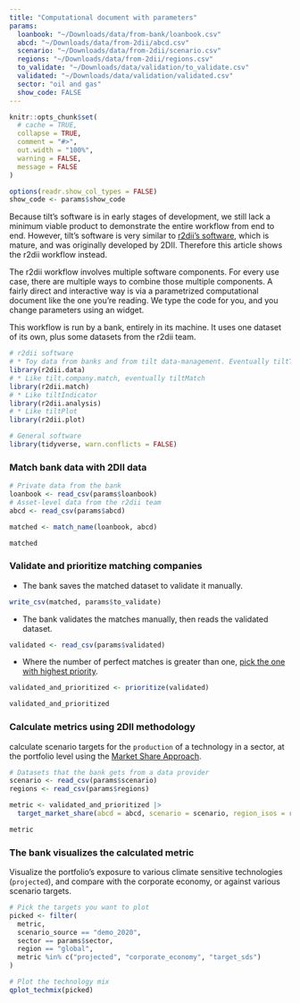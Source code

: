 ```yaml
---
title: "Computational document with parameters"
params:
  loanbook: "~/Downloads/data/from-bank/loanbook.csv"
  abcd: "~/Downloads/data/from-2dii/abcd.csv"
  scenario: "~/Downloads/data/from-2dii/scenario.csv"
  regions: "~/Downloads/data/from-2dii/regions.csv"
  to_validate: "~/Downloads/data/validation/to_validate.csv"
  validated: "~/Downloads/data/validation/validated.csv"
  sector: "oil and gas"
  show_code: FALSE
---
```


```r
knitr::opts_chunk$set(
  # cache = TRUE,
  collapse = TRUE,
  comment = "#>",
  out.width = "100%",
  warning = FALSE,
  message = FALSE
)

options(readr.show_col_types = FALSE)
show_code <- params$show_code
```

Because tilt's software is in early stages of development, we still lack a
minimum viable product to demonstrate the entire workflow from end to end.
However, tilt's software is very similar to [r2dii's
software](https://pacta.rmi.org/pacta-for-banks-2020/), which is mature, and was
originally developed by 2DII. Therefore this article shows the r2dii workflow
instead.

The r2dii workflow involves multiple software components. For every use case,
there are multiple ways to combine those multiple components. A fairly direct
and interactive way is via a parametrized computational document like the one
you're reading. We type the code for you, and you change parameters using an
widget.

This workflow is run by a bank, entirely in its machine. It uses one dataset of
its own, plus some datasets from the r2dii team.

```r
# r2dii software
# * Toy data from banks and from tilt data-management. Eventually tiltToyData.
library(r2dii.data)
# * Like tilt.company.match, eventually tiltMatch
library(r2dii.match)
# * Like tiltIndicator
library(r2dii.analysis)
# * Like tiltPlot
library(r2dii.plot)

# General software
library(tidyverse, warn.conflicts = FALSE)
```

### Match bank data with 2DII data

```r
# Private data from the bank
loanbook <- read_csv(params$loanbook)
# Asset-level data from the r2dii team
abcd <- read_csv(params$abcd)

matched <- match_name(loanbook, abcd)
```

```r
matched
```

### Validate and prioritize matching companies

* The bank saves the matched dataset to validate it manually.

```r
write_csv(matched, params$to_validate)
```

* The bank validates the matches manually, then reads the validated dataset.

```r
validated <- read_csv(params$validated)
```

* Where the number of perfect matches is greater than one, [pick the one with highest priority](https://rmi-pacta.github.io/r2dii.match/reference/prioritize.html).

```r
validated_and_prioritized <- prioritize(validated)
```

```r
validated_and_prioritized
```

### Calculate metrics using 2DII methodology

calculate scenario targets for the `production` of a technology in a sector, at the portfolio level using the [Market Share Approach](https://rmi-pacta.github.io/r2dii.analysis/articles/target-market-share.html).

```r
# Datasets that the bank gets from a data provider
scenario <- read_csv(params$scenario)
regions <- read_csv(params$regions)

metric <- validated_and_prioritized |>
  target_market_share(abcd = abcd, scenario = scenario, region_isos = regions)
```

```r
metric
```

### The bank visualizes the calculated metric

Visualize the portfolio's exposure to various climate sensitive technologies
(`projected`), and compare with the corporate economy, or against various
scenario targets.

```r
# Pick the targets you want to plot
picked <- filter(
  metric,
  scenario_source == "demo_2020",
  sector == params$sector,
  region == "global",
  metric %in% c("projected", "corporate_economy", "target_sds")
)

# Plot the technology mix
qplot_techmix(picked)
```
